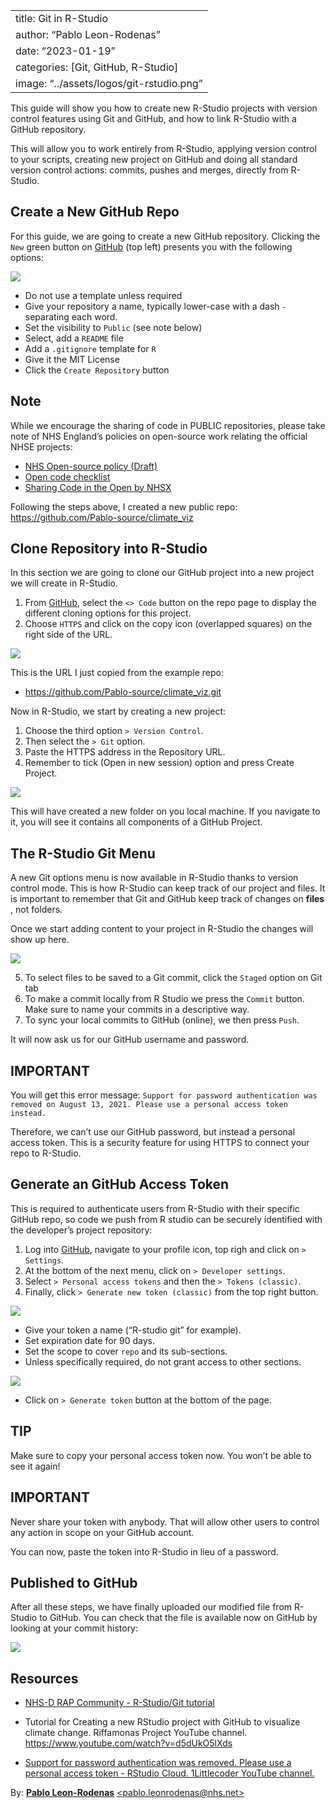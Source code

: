 ﻿---
title: Git in R-Studio
author: "Pablo Leon-Rodenas"
date: "2023-01-19"
categories: [Git, GitHub, R-Studio]
image: "../assets/logos/git-rstudio.png"
---
This guide will show you how to create new R-Studio projects with version control features using Git and GitHub, and how to link R-Studio with a GitHub repository.

This will allow you to work entirely from R-Studio, applying version control to your scripts, creating new project on GitHub and doing all standard version control actions: commits, pushes and merges, directly from R-Studio.

## Create a New GitHub Repo

For this guide, we are going to create a new GitHub repository. Clicking the `New` green button on [GitHub](https://github.com/) (top left) presents you with the following options:

![](../assets/figures/intro-to-r-git/github-create-repo.png)

- Do not use a template unless required
- Give your repository a name, typically lower-case with a dash `-` separating each word.
- Set the visibility to `Public` (see note below)
- Select, add a `README` file
- Add a `.gitignore` template for `R`
- Give it the MIT License
- Click the `Create Repository` button

::: {.callout-note}
## Note
While we encourage the sharing of code in PUBLIC repositories, please take note of NHS England's policies on open-source work relating the official NHSE projects:

- [NHS Open-source policy (Draft)](https://github.com/nhsx/open-source-policy/blob/main/open-source-policy.md)
- [Open code checklist](https://github.com/nhsx/analyticsunit-template/blob/main/OPEN_CODE_CHECKLIST.md)
- [Sharing Code in the Open by NHSX](https://nhsx.github.io/AnalyticsUnit/codeintheopen.html)

:::

Following the steps above, I created a new public repo: [https://github.com/Pablo-source/climate_viz](https://github.com/Pablo-source/climate_viz)

## Clone Repository into R-Studio

In this section we are going to clone our GitHub project into a new project we will create in R-Studio.

1. From [GitHub](https://github.com/), select the `<> Code` button on the repo page to display the different cloning options for this project.
2. Choose `HTTPS` and click on the copy icon (overlapped squares) on the right side of the URL.

![](../assets/figures/intro-to-r-git/github-clone.png)

This is the URL I just copied from the example repo:

- [https://github.com/Pablo-source/climate_viz.git](https://github.com/Pablo-source/climate_viz.git)

Now in R-Studio, we start by creating a new project:

1. Choose the third option `> Version Control`.
2. Then select the `> Git` option.
3. Paste the HTTPS address in the Repository URL.
4. Remember to tick (Open in new session) option and press Create Project.

![](../assets/figures/intro-to-r-git/rstudio-git.png)

This will have created a new folder on you local machine. If you navigate to it, you will see it contains all components of a GitHub Project.

## The R-Studio Git Menu

A new Git options menu is now available in R-Studio thanks to version control mode. This is how R-Studio can keep track of our project and files. It is important to remember that Git and GitHub keep track of changes on **files** , not folders.

Once we start adding content to your project in R-Studio the changes will show up here.

![](../assets/figures/intro-to-r-git/rstudio-git-menu.png)

5. To select files to be saved to a Git commit, click the `Staged` option on Git tab
6. To make a commit locally from R Studio we press the `Commit` button. Make sure to name your commits in a descriptive way.
7. To sync your local commits to GitHub (online), we then press `Push`.

It will now ask us for our GitHub username and password.

::: {.callout-caution}
## IMPORTANT

You will get this error message: `Support for password authentication was removed on August 13, 2021. Please use a personal access token instead.`

:::

Therefore, we can't use our GitHub password, but instead a personal access token. This is a security feature for using HTTPS to connect your repo to R-Studio.

## Generate an GitHub Access Token

This is required to authenticate users from R-Studio with their specific GitHub repo, so code we push from R studio can be securely identified with the developer’s project repository: 

1. Log into [GitHub](https://github.com/), navigate to your profile icon, top righ and click on `> Settings`.
2. At the bottom of the next menu, click on `> Developer settings`.
3. Select `> Personal access tokens` and then the `> Tokens (classic)`.
4. Finally, click `> Generate new token (classic)` from the top right button.

![](../assets/figures/intro-to-r-git/github-token.png)

- Give your token a name ("R-studio git" for example).
- Set expiration date for 90 days.
- Set the scope to cover `repo` and its sub-sections.
- Unless specifically required, do not grant access to other sections.

![](../assets/figures/intro-to-r-git/access-token-scope.png)

- Click on `> Generate token` button at the bottom of the page.

::: {.callout-tip}
## TIP

Make sure to copy your personal access token now. You won’t be able to see it again! 
:::

::: {.callout-caution}
## IMPORTANT

Never share your token with anybody. That will allow other users to control any action in scope on your GitHub account.
:::

You can now, paste the token into R-Studio in lieu of a password.

## Published to GitHub

After all these steps, we have finally uploaded our modified file from R-Studio to GitHub. You can check that the file is available now on GitHub by looking at your commit history:

![](../assets/figures/intro-to-r-git/github-check.png)

## Resources

- [NHS-D RAP Community - R-Studio/Git tutorial](https://nhsdigital.github.io/rap-community-of-practice/training_resources/R/git_with_RStudio/)

- Tutorial for Creating a new RStudio project with GitHub to visualize climate change. Riffamonas Project YouTube channel. <https://www.youtube.com/watch?v=d5dUkO5lXds>

- [Support for password authentication was removed. Please use a personal access token - RStudio Cloud. 1Littlecoder YouTube channel.](https://www.youtube.com/watch?v=5-3XeD7vQ3s)

By: **[Pablo Leon-Rodenas](https://github.com/Pablo-source)** [<pablo.leonrodenas@nhs.net>](mailto:pablo.leonrodenas@nhs.net)